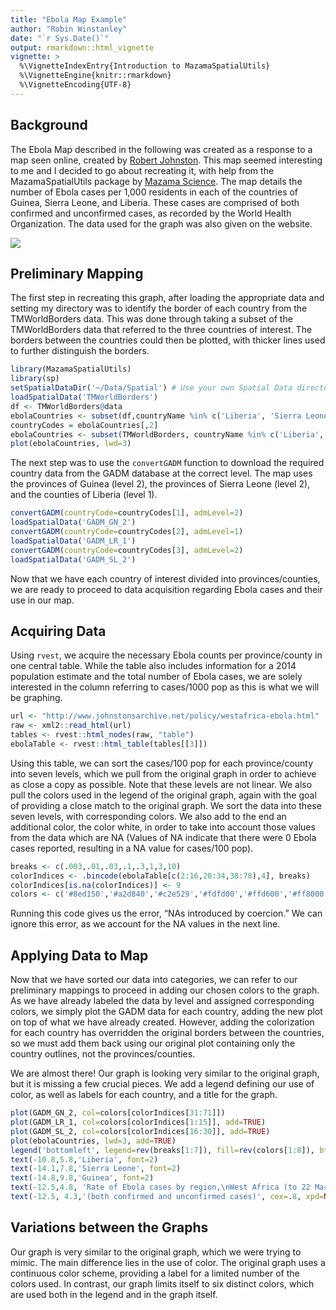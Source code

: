 ```yaml
---
title: "Ebola Map Example"
author: "Robin Winstanley"
date: "`r Sys.Date()`"
output: rmarkdown::html_vignette
vignette: >
  %\VignetteIndexEntry{Introduction to MazamaSpatialUtils}
  %\VignetteEngine{knitr::rmarkdown}
  %\VignetteEncoding{UTF-8}
---
```


## Background

The Ebola Map described in the following was created as a response to a map seen online,
created by [Robert Johnston](http://www.johnstonsarchive.net/policy/westafrica-ebola.html). 
This map seemed interesting to me and I decided to go about recreating it, with help from
the MazamaSpatialUtils package by [Mazama Science](http://mazamascience.com). The map details
the number of Ebola cases per 1,000 residents in each of the countries of Guinea, Sierra Leone,
and Liberia. These cases are comprised of both confirmed and unconfirmed cases, as recorded
by the World Health Organization. The data used for the graph was also given on the website. 

![](http://www.johnstonsarchive.net/policy/WAebola150509-map.gif)

## Preliminary Mapping

The first step in recreating this graph, after loading the appropriate data and setting my 
directory was to identify the border of each country from the TMWorldBorders data. This was done
through taking a subset of the TMWorldBorders data that referred to the three countries of 
interest. The borders between the countries could then be plotted, with thicker lines used to 
further distinguish the borders.

```r
library(MazamaSpatialUtils)
library(sp)
setSpatialDataDir('~/Data/Spatial') # Use your own Spatial Data directory
loadSpatialData('TMWorldBorders')
df <- TMWorldBorders@data
ebolaCountries <- subset(df,countryName %in% c('Liberia', 'Sierra Leone', 'Guinea'))
countryCodes = ebolaCountries[,2]
ebolaCountries <- subset(TMWorldBorders, countryName %in% c('Liberia', 'Sierra Leone', 'Guinea'))
plot(ebolaCountries, lwd=3)
```

The next step was to use the `convertGADM` function to download the required country data from the
GADM database at the correct level. The map uses the provinces of Guinea (level 2), the provinces 
of Sierra Leone (level 2), and the counties of Liberia (level 1).

```r
convertGADM(countryCode=countryCodes[1], admLevel=2)
loadSpatialData('GADM_GN_2')
convertGADM(countryCode=countryCodes[2], admLevel=1)
loadSpatialData('GADM_LR_1')
convertGADM(countryCode=countryCodes[3], admLevel=2)
loadSpatialData('GADM_SL_2')
```

Now that we have each country of interest divided into provinces/counties, we are ready to proceed
to data acquisition regarding Ebola cases and their use in our map.

## Acquiring Data

Using `rvest`, we acquire the necessary Ebola counts per province/county in one central table. While
the table also includes information for a 2014 population estimate and the total number of Ebola cases,
we are solely interested in the column referring to cases/1000 pop as this is what we will be graphing.

```r
url <- "http://www.johnstonsarchive.net/policy/westafrica-ebola.html"
raw <- xml2::read_html(url)
tables <- rvest::html_nodes(raw, "table")
ebolaTable <- rvest::html_table(tables[[3]])
```

Using this table, we can sort the cases/100 pop for each province/county into seven levels, which we
pull from the original graph in order to achieve as close a copy as possible. Note that these levels 
are not linear. We also pull the colors used in the legend of the original graph, again with the goal
of providing a close match to the original graph. We sort the data into these seven levels, with 
corresponding colors. We also add to the end an additional color, the color white, in order to take 
into account those values from the data which are NA (Values of NA indicate that there were 0 Ebola
cases reported, resulting in a NA value for cases/100 pop).

```r
breaks <- c(.003,.01,.03,.1,.3,1,3,10)
colorIndices <- .bincode(ebolaTable[c(2:16,20:34,38:78),4], breaks)
colorIndices[is.na(colorIndices)] <- 9
colors <- c('#8ed150','#a2d840','#c2e529','#fdfd00','#ffd600','#ff8000','#f40000','#97547e','#ffffff')
```

Running this code gives us the error, "NAs introduced by coercion." We can ignore this error, as we 
account for the NA values in the next line.

## Applying Data to Map


Now that we have sorted our data into categories, we can refer to our preliminary mappings to
proceed in adding our chosen colors to the graph. As we have already labeled the data by level
and assigned corresponding colors, we simply plot the GADM data for each country, adding the
new plot on top of what we have already created. However, adding the colorization for each country has overridden the original borders between 
the countries, so we must add them back using our original plot containing only the country
outlines, not the provinces/counties.


We are almost there! Our graph is looking very similar to the original graph, but it is missing
a few crucial pieces. We add a legend defining our use of color, as well as labels for each
country, and a title for the graph.

```r
plot(GADM_GN_2, col=colors[colorIndices[31:71]])
plot(GADM_LR_1, col=colors[colorIndices[1:15]], add=TRUE)
plot(GADM_SL_2, col=colors[colorIndices[16:30]], add=TRUE)
plot(ebolaCountries, lwd=3, add=TRUE)
legend('bottomleft', legend=rev(breaks[1:7]), fill=rev(colors[1:8]), bty='n', title='case rate per\n1000 pop')
text(-10.8,5.8,'Liberia', font=2)
text(-14.1,7.8,'Sierra Leone', font=2)
text(-14.8,9.8,'Guinea', font=2)
text(-12.5,4.8, 'Rate of Ebola cases by region,\nWest Africa (to 22 Mar 2015)', font=2)
text(-12.5, 4.3,'(both confirmed and unconfirmed cases)', cex=.8, xpd=NA)
```

## Variations between the Graphs

Our graph is very similar to the original graph, which we were trying to mimic. The main
difference lies in the use of color. The original graph uses a continuous color scheme, providing a
label for a limited number of the colors used. In contrast, our graph limits itself to six distinct
colors, which are used both in the legend and in the graph itself.
